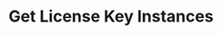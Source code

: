 ---
title: Get License Key Instances
description: Retrieve a list of instances for a specific license key.
openapi: get /license_key_instances
---